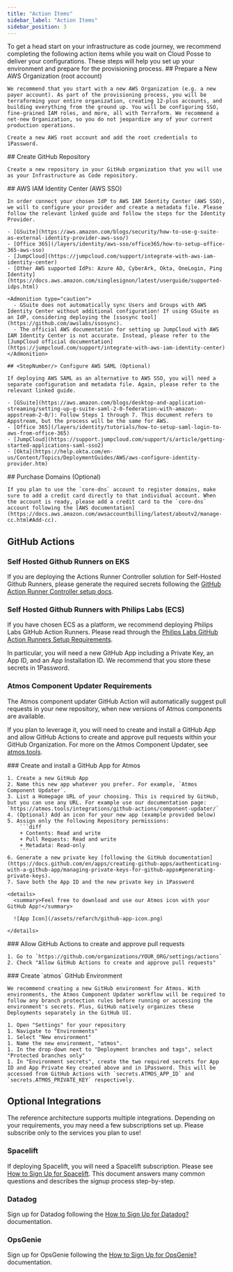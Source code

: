 ```yaml
---
title: "Action Items"
sidebar_label: "Action Items"
sidebar_position: 3
---
```


<Intro>
To get a head start on your infrastructure as code journey, we recommend completing the following action items while you wait on Cloud Posse to deliver your configurations. These steps will help you set up your environment and prepare for the provisioning process.
</Intro>

<Steps>
  <Step>
    ## <StepNumber/> Prepare a New AWS Organization (root account)

    We recommend that you start with a new AWS Organization (e.g. a new payer account). As part of the provisioning process, you will be terraforming your entire organization, creating 12-plus accounts, and building everything from the ground up. You will be configuring SSO, fine-grained IAM roles, and more, all with Terraform. We recommend a net-new Organization, so you do not jeopardize any of your current production operations.

    Create a new AWS root account and add the root credentials to 1Password.
  </Step>

  <Step>
    ## <StepNumber/> Create GitHub Repository

    Create a new repository in your GitHub organization that you will use as your Infrastructure as Code repository.
  </Step>

  <Step>
    ## <StepNumber/> AWS IAM Identity Center (AWS SSO)

    In order connect your chosen IdP to AWS IAM Identity Center (AWS SSO), we will to configure your provider and create a metadata file. Please follow the relevant linked guide and follow the steps for the Identity Provider.

    - [GSuite](https://aws.amazon.com/blogs/security/how-to-use-g-suite-as-external-identity-provider-aws-sso/)
    - [Office 365](/layers/identity/aws-sso/office365/how-to-setup-office-365-aws-sso)
    - [JumpCloud](https://jumpcloud.com/support/integrate-with-aws-iam-identity-center)
    - [Other AWS supported IdPs: Azure AD, CyberArk, Okta, OneLogin, Ping Identity](https://docs.aws.amazon.com/singlesignon/latest/userguide/supported-idps.html)

    <Admonition type="caution">
      - GSuite does not automatically sync Users and Groups with AWS Identity Center without additional configuration! If using GSuite as an IdP, considering deploying the [ssosync tool](https://github.com/awslabs/ssosync).
      - The official AWS documentation for setting up JumpCloud with AWS IAM Identity Center is not accurate. Instead, please refer to the [JumpCloud official documentation](https://jumpcloud.com/support/integrate-with-aws-iam-identity-center)
    </Admonition>
  </Step>

  <Step>

    ## <StepNumber/> Configure AWS SAML (Optional)

    If deploying AWS SAML as an alternative to AWS SSO, you will need a separate configuration and metadata file. Again, please refer to the relevant linked guide.

    - [GSuite](https://aws.amazon.com/blogs/desktop-and-application-streaming/setting-up-g-suite-saml-2-0-federation-with-amazon-appstream-2-0/): Follow Steps 1 through 7. This document refers to Appstream, but the process will be the same for AWS.
    - [Office 365](/layers/identity/tutorials/how-to-setup-saml-login-to-aws-from-office-365)
    - [JumpCloud](https://support.jumpcloud.com/support/s/article/getting-started-applications-saml-sso2)
    - [Okta](https://help.okta.com/en-us/Content/Topics/DeploymentGuides/AWS/aws-configure-identity-provider.htm)
  </Step>

  <Step>
    ## <StepNumber/> Purchase Domains (Optional)

    If you plan to use the `core-dns` account to register domains, make sure to add a credit card directly to that individual account. When the account is ready, please add a credit card to the `core-dns` account following the [AWS documentation](https://docs.aws.amazon.com/awsaccountbilling/latest/aboutv2/manage-cc.html#Add-cc).
  </Step>
</Steps>

## GitHub Actions

### Self Hosted Github Runners on EKS

If you are deploying the Actions Runner Controller solution for Self-Hosted Github Runners, please generate the required secrets following the
[GitHub Action Runner Controller setup docs](/layers/github-actions/eks-github-actions-controller/#requirements).

### Self Hosted Github Runners with Philips Labs (ECS)

If you have chosen ECS as a platform, we recommend deploying Philips Labs GitHub Action Runners. Please read through the [Philips Labs GitHub Action Runners Setup Requirements](/layers/github-actions/philips-labs-github-runners#requirements).

In particular, you will need a new GitHub App including a Private Key, an App ID, and an App Installation ID. We recommend that you store these secrets in 1Password.

### Atmos Component Updater Requirements

The Atmos component updater GitHub Action will automatically suggest pull requests in your new repository, when new versions of Atmos components are available.

If you plan to leverage it, you will need to create and install a GitHub App and allow GitHub Actions to create and approve pull requests within your GitHub Organization. For more on the Atmos Component Updater, see [atmos.tools](https://atmos.tools/integrations/github-actions/component-updater).

<Steps>
  <Step>
    ### <StepNumber/> Create and install a GitHub App for Atmos

    1. Create a new GitHub App
    2. Name this new app whatever you prefer. For example, `Atmos Component Updater`.
    3. List a Homepage URL of your choosing. This is required by GitHub, but you can use any URL. For example use our documentation page: `https://atmos.tools/integrations/github-actions/component-updater/`
    4. (Optional) Add an icon for your new app (example provided below)
    5. Assign only the following Repository permissions:
        ```diff
        + Contents: Read and write
        + Pull Requests: Read and write
        + Metadata: Read-only
        ```
    6. Generate a new private key [following the GitHub documentation](https://docs.github.com/en/apps/creating-github-apps/authenticating-with-a-github-app/managing-private-keys-for-github-apps#generating-private-keys).
    7. Save both the App ID and the new private key in 1Password

    <details>
      <summary>Feel free to download and use our Atmos icon with your GitHub App!</summary>

      ![App Icon](/assets/refarch/github-app-icon.png)

    </details>
  </Step>

  <Step>
    ### <StepNumber/> Allow GitHub Actions to create and approve pull requests

    1. Go to `https://github.com/organizations/YOUR_ORG/settings/actions`
    2. Check "Allow GitHub Actions to create and approve pull requests"
  </Step>

  <Step>
    ### <StepNumber/> Create `atmos` GitHub Environment

    We recommend creating a new GitHub environment for Atmos. With environments, the Atmos Component Updater workflow will be required to follow any branch protection rules before running or accessing the environment's secrets. Plus, GitHub natively organizes these Deployments separately in the GitHub UI.

    1. Open "Settings" for your repository
    1. Navigate to "Environments"
    1. Select "New environment"
    1. Name the new environment, "atmos".
    1. In the drop-down next to "Deployment branches and tags", select "Protected branches only"
    1. In "Environment secrets", create the two required secrets for App ID and App Private Key created above and in 1Password. This will be accessed from GitHub Actions with `secrets.ATMOS_APP_ID` and `secrets.ATMOS_PRIVATE_KEY` respectively.
  </Step>
</Steps>

## Optional Integrations

The reference architecture supports multiple integrations. Depending on your requirements, you may need a few subscriptions set up. Please subscribe only to the services you plan to use!

### Spacelift

If deploying Spacelift, you will need a Spacelift subscription. Please see [How to Sign Up for Spacelift](/layers/spacelift). This document answers many common questions and describes the signup process step-by-step.

### Datadog

Sign up for Datadog following the [How to Sign Up for Datadog?](/layers/monitoring/datadog/tutorials/how-to-sign-up-for-datadog) documentation.

### OpsGenie

Sign up for OpsGenie following the [How to Sign Up for OpsGenie?](/layers/alerting/opsgenie/how-to-sign-up-for-opsgenie) documentation.
